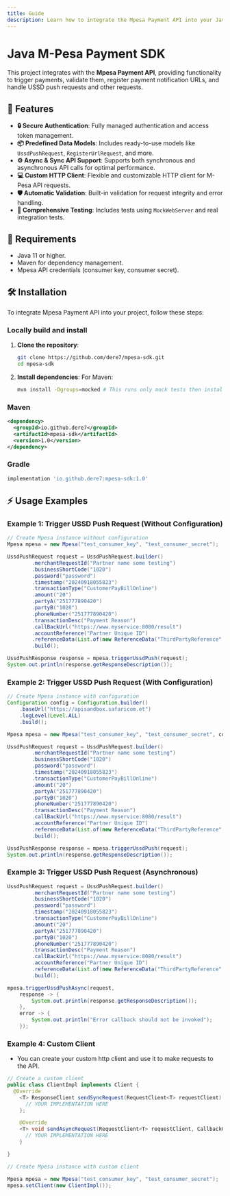 ```yaml
---
title: Guide
description: Learn how to integrate the Mpesa Payment API into your Java project.
---
```



# Java M-Pesa Payment SDK

<PipelineStatus />

This project integrates with the **Mpesa Payment API**, providing functionality to trigger payments, validate them, register payment notification URLs, and handle USSD push requests and other requests.

## 🚀 Features

- **🔒 Secure Authentication**: Fully managed authentication and access token management.
- **📦 Predefined Data Models**: Includes ready-to-use models like `UssdPushRequest`, `RegisterUrlRequest`, and more.
- **⚙️ Async & Sync API Support**: Supports both synchronous and asynchronous API calls for optimal performance.
- **💻 Custom HTTP Client**: Flexible and customizable HTTP client for M-Pesa API requests.
- **🛡️ Automatic Validation**: Built-in validation for request integrity and error handling.
- **🧪 Comprehensive Testing**: Includes tests using `MockWebServer` and real integration tests.

## 🔧 Requirements

- Java 11 or higher.
- Maven for dependency management.
- Mpesa API credentials (consumer key, consumer secret).

## 🛠️ Installation

To integrate Mpesa Payment API into your project, follow these steps:

### Locally build and install

1. **Clone the repository**:

   ```bash
   git clone https://github.com/dere7/mpesa-sdk.git
   cd mpesa-sdk
   ```

2. **Install dependencies**:
   For Maven:
   ```bash
   mvn install -Dgroups=mocked # This runs only mock tests then install locally
   ```

### Maven

```xml
<dependency>
  <groupId>io.github.dere7</groupId>
  <artifactId>mpesa-sdk</artifactId>
  <version>1.0</version>
</dependency>
```

### Gradle

```gradle
implementation 'io.github.dere7:mpesa-sdk:1.0'
```

## ⚡ Usage Examples

### Example 1: Trigger USSD Push Request (Without Configuration)

```java showLineNumbers
// Create Mpesa instance without configuration
Mpesa mpesa = new Mpesa("test_consumer_key", "test_consumer_secret");

UssdPushRequest request = UssdPushRequest.builder()
        .merchantRequestId("Partner name some testing")
        .businessShortCode("1020")
        .password("password")
        .timestamp("20240918055823")
        .transactionType("CustomerPayBillOnline")
        .amount("20")
        .partyA("251777890420")
        .partyB("1020")
        .phoneNumber("251777890420")
        .transactionDesc("Payment Reason")
        .callBackUrl("https://www.myservice:8080/result")
        .accountReference("Partner Unique ID")
        .referenceData(List.of(new ReferenceData("ThirdPartyReference", "Ref-12345")))
        .build();

UssdPushResponse response = mpesa.triggerUssdPush(request);
System.out.println(response.getResponseDescription());
```

### Example 2: Trigger USSD Push Request (With Configuration)

```java showLineNumbers
// Create Mpesa instance with configuration
Configuration config = Configuration.builder()
    .baseUrl("https://apisandbox.safaricom.et")
    .logLevel(Level.ALL)
    .build();

Mpesa mpesa = new Mpesa("test_consumer_key", "test_consumer_secret", config);

UssdPushRequest request = UssdPushRequest.builder()
        .merchantRequestId("Partner name some testing")
        .businessShortCode("1020")
        .password("password")
        .timestamp("20240918055823")
        .transactionType("CustomerPayBillOnline")
        .amount("20")
        .partyA("251777890420")
        .partyB("1020")
        .phoneNumber("251777890420")
        .transactionDesc("Payment Reason")
        .callBackUrl("https://www.myservice:8080/result")
        .accountReference("Partner Unique ID")
        .referenceData(List.of(new ReferenceData("ThirdPartyReference", "Ref-12345")))
        .build();

UssdPushResponse response = mpesa.triggerUssdPush(request);
System.out.println(response.getResponseDescription());
```

### Example 3: Trigger USSD Push Request (Asynchronous)

```java showLineNumbers
UssdPushRequest request = UssdPushRequest.builder()
        .merchantRequestId("Partner name some testing")
        .businessShortCode("1020")
        .password("password")
        .timestamp("20240918055823")
        .transactionType("CustomerPayBillOnline")
        .amount("20")
        .partyA("251777890420")
        .partyB("1020")
        .phoneNumber("251777890420")
        .transactionDesc("Payment Reason")
        .callBackUrl("https://www.myservice:8080/result")
        .accountReference("Partner Unique ID")
        .referenceData(List.of(new ReferenceData("ThirdPartyReference", "Ref-12345")))
        .build();

mpesa.triggerUssdPushAsync(request,
    response -> {
        System.out.println(response.getResponseDescription());
    },
    error -> {
        System.out.println("Error callback should not be invoked");
    });
```

### Example 4: Custom Client

- You can create your custom http client and use it to make requests to the API.

```java showLineNumbers
// Create a custom client
public class ClientImpl implements Client {
  @Override
  	<T> ResponseClient sendSyncRequest(RequestClient<T> requestClient) {
      // YOUR IMPLEMENTATION HERE
    };

    @Override
    <T> void sendAsyncRequest(RequestClient<T> requestClient, CallbackClient callbackClient, CallbackErrorClient callbackErrorClient){
      // YOUR IMPLEMENTATION HERE
    }

}

// Create Mpesa instance with custom client

Mpesa mpesa = new Mpesa("test_consumer_key", "test_consumer_secret");
mpesa.setClient(new ClientImpl());
```
